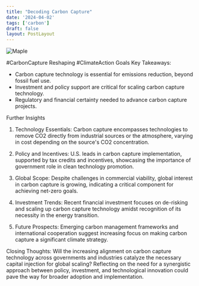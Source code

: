 ```yaml
---
title: "Decoding Carbon Capture"
date: '2024-04-02'
tags: ['carbon']
draft: false
layout: PostLayout
---
```


<div className="flex justify-center">
  <div className="my-1 w-full px-2 xl:my-1 xl:w-1/2 xl:px-2">
    <img src="https://img.youtube.com/vi/CUFh4FS7jD4/0.jpg" alt="Maple" className="mx-auto h-58 w-auto" />
  </div>
</div>

#CarbonCapture Reshaping #ClimateAction Goals
Key Takeaways:
- Carbon capture technology is essential for emissions reduction, beyond fossil fuel use.
- Investment and policy support are critical for scaling carbon capture technology.
- Regulatory and financial certainty needed to advance carbon capture projects.

Further Insights
1. Technology Essentials:
Carbon capture encompasses technologies to remove CO2 directly from industrial sources or the atmosphere, varying in cost depending on the source's CO2 concentration.

2. Policy and Incentives:
U.S. leads in carbon capture implementation, supported by tax credits and incentives, showcasing the importance of government role in clean technology promotion.

3. Global Scope:
Despite challenges in commercial viability, global interest in carbon capture is growing, indicating a critical component for achieving net-zero goals.

4. Investment Trends:
Recent financial investment focuses on de-risking and scaling up carbon capture technology amidst recognition of its necessity in the energy transition.

5. Future Prospects:
Emerging carbon management frameworks and international cooperation suggest increasing focus on making carbon capture a significant climate strategy.

Closing Thoughts:
Will the increasing alignment on carbon capture technology across governments and industries catalyze the necessary capital injection for global scaling? Reflecting on the need for a synergistic approach between policy, investment, and technological innovation could pave the way for broader adoption and implementation.
